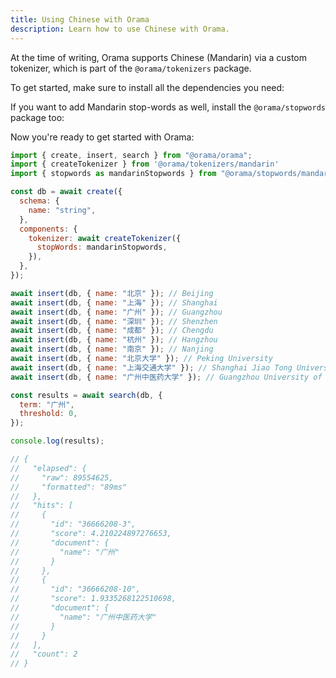 ```yaml
---
title: Using Chinese with Orama
description: Learn how to use Chinese with Orama.
---
```


At the time of writing, Orama supports Chinese (Mandarin) via a custom tokenizer, which is part of the `@orama/tokenizers` package.

To get started, make sure to install all the dependencies you need:

<Install pkg="@orama/orama @orama/tokenizers" />

If you want to add Mandarin stop-words as well, install the `@orama/stopwords` package too:

<Install pkg="@orama/stopwords" />

Now you're ready to get started with Orama:

```js
import { create, insert, search } from "@orama/orama";
import { createTokenizer } from '@orama/tokenizers/mandarin'
import { stopwords as mandarinStopwords } from "@orama/stopwords/mandarin";

const db = await create({
  schema: {
    name: "string",
  },
  components: {
    tokenizer: await createTokenizer({
      stopWords: mandarinStopwords,
    }),
  },
});

await insert(db, { name: "北京" }); // Beijing
await insert(db, { name: "上海" }); // Shanghai
await insert(db, { name: "广州" }); // Guangzhou
await insert(db, { name: "深圳" }); // Shenzhen
await insert(db, { name: "成都" }); // Chengdu
await insert(db, { name: "杭州" }); // Hangzhou
await insert(db, { name: "南京" }); // Nanjing
await insert(db, { name: "北京大学" }); // Peking University
await insert(db, { name: "上海交通大学" }); // Shanghai Jiao Tong University
await insert(db, { name: "广州中医药大学" }); // Guangzhou University of Chinese Medicine

const results = await search(db, {
  term: "广州",
  threshold: 0,
});

console.log(results);

// {
//   "elapsed": {
//     "raw": 89554625,
//     "formatted": "89ms"
//   },
//   "hits": [
//     {
//       "id": "36666208-3",
//       "score": 4.210224897276653,
//       "document": {
//         "name": "广州"
//       }
//     },
//     {
//       "id": "36666208-10",
//       "score": 1.9335268122510698,
//       "document": {
//         "name": "广州中医药大学"
//       }
//     }
//   ],
//   "count": 2
// }
```
